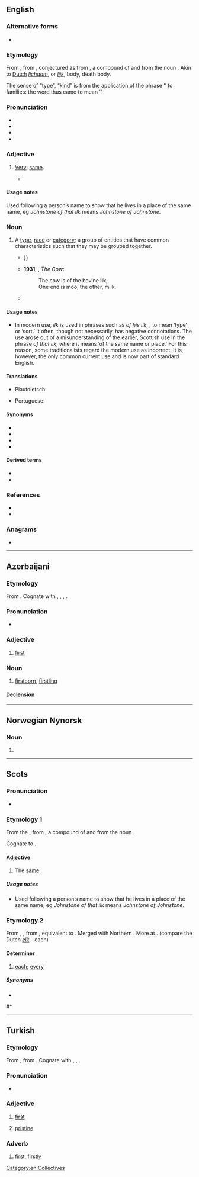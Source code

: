 {{also|Ilk}}
==English==
{{was wotd|2006|June|8}}

===Alternative forms===
* {{l|en|ilke}}

===Etymology===
From {{der|en|enm|ilke}}, from {{der|en|ang|ilca|}}, conjectured as from {{der|en|gem-pro|*ilīkaz}}, a compound of {{m|gem-pro|*iz}} and {{m|gem-pro|*-līkaz}} from the noun {{m|gem-pro|*līką||body}}. Akin to [[Dutch]] ''[[lichaam]]'', or ''[[lijk]]'', body, death body.

The sense of “type”, “kind” is from the application of the phrase ‘{{m|en|of that ilk}}’ to families: the word thus came to mean ‘{{m|en|family}}’.

===Pronunciation===
* {{IPA|en|/ɪlk/}}
* {{audio|en|en-us-ilk.ogg|Audio (US)}}
* {{audio|en|en-au-ilk.ogg|Audio (AU)}}
* {{rhymes|en|ɪlk}}

===Adjective===
{{en-adj|-}}

# {{lb|en|Scotland|and|Northern England}} [[very|Very]]; [[same]].
#* {{RQ:Spenser Faerie Queene|1|4|passage=By semblaunt, was that '''ilke''' image}}

====Usage notes====
Used following a person’s name to show that he lives in a place of the same name, eg ''Johnstone of that ilk'' means ''Johnstone of Johnstone''.

===Noun===
{{en-noun}}

# A [[type]], [[race]] or [[category]]; a group of entities that have common characteristics such that they may be grouped together.
#* {{RQ:Sinclair Jungle|chapter=25|passage="Hinkydink” or “Bathhouse John,” or others of that '''ilk''', were proprietors of the most notorious dives in Chicago{{...}}}}
#* '''1931''', {{w|Ogden Nash}}, ''The Cow'':
#*: The cow is of the bovine '''ilk''';
#*: One end is moo, the other, milk.
#* {{quote-journal|en|author=Robbie Collin|title=Grimsby review: ' Sacha Baron Cohen's vital, venomous action movie'|work={{w|The Daily Telegraph}} (London)|date=23 February 2016|passage=On the surface, the film is a globe-trotting gross-out caper in which Nobby, who's from a hellish version of the titular Lincolnshire town ("twinned with Chernobyl"), is reunited with his long-lost brother Sebastian (Mark Strong), who has become a spy for the British secret services. That makes him a servant of the powers-that-be that have no time for Nobby and his scrounging '''ilk'''. }}

====Usage notes====
* In modern use, ''ilk'' is used in phrases such as ''of his ilk'', {{m|en|of that ilk}}, to mean ‘type’ or ‘sort.’ It often, though not necessarily, has negative connotations. The use arose out of a misunderstanding of the earlier, Scottish use in the phrase ''of that ilk'', where it means ‘of the same name or place.’ For this reason, some traditionalists regard the modern use as incorrect. It is, however, the only common current use and is now part of standard English.

====Translations====
{{trans-top|type, race, or category}}
* Plautdietsch: {{t|pdt|Sort|f}}
{{trans-mid}}
* Portuguese: {{t+|pt|laia|f}}
{{trans-bottom}}

====Synonyms====
* {{l|en|kind}}
* {{l|en|likes}}
* {{l|en|sort}}
* {{l|en|type}}

====Derived terms====
* {{l|en|of that ilk}}
* {{l|en|thilk}}

===References===
* {{R:NOAD 2005}}
* {{R:Online Etymology Dictionary}}

===Anagrams===
* {{anagrams|en|a=ikl|Kil}}

[[Category:en:Collectives]]

----

==Azerbaijani==

===Etymology===
From {{inh|az|trk-pro|*il(i)k|t=before; early; first}}. Cognate with {{cog|otk|𐰃𐰠𐰚|tr=ilk|t=first}}, {{cog|xqa|اِلْكْ|tr=ilk|t=first, firstly}}, {{cog|tr|ilk}}, {{cog|cv|ӗлӗк|t=before, in old times; ago}}.

===Pronunciation===
* {{IPA|az|[ilk]}}

===Adjective===
{{head|az|adjective}}

# [[first]]
#: {{uxi|az|'''ilk''' [[sevgi]]/[[məhəbbət]]|'''first''' love}}

===Noun===
{{az-noun|i|lər}}

# [[firstborn]], [[firstling]]

====Declension====
{{az-latin-noun-decl|c|i}}

----

==Norwegian Nynorsk==

===Noun===
{{nn-noun-m1}}

# {{alt form|nn|nocap=1|ilke}}

----

==Scots==

===Pronunciation===
* {{IPA|sco|/ɪlk/}}

===Etymology 1===
From the {{der|sco|ang|īlca}}, from {{der|sco|gem-pro|*ilīkaz}}, a compound of {{m|gem-pro|*iz}} and {{m|gem-pro|*-līkaz}} from the noun {{m|gem-pro|*līką||body}}.

Cognate to {{cog|en|ilk}}.

====Adjective====
{{sco-adj|-}}

# The [[same]].

=====Usage notes=====
* Used following a person’s name to show that he lives in a place of the same name, eg ''Johnstone of that ilk'' means ''Johnstone of Johnstone''.

===Etymology 2===
From {{der|sco|enm|ylk}}, {{m|enm|iwilk}}, from {{der|sco|ang|ġehwylc||each, every}}, equivalent to {{prefix|sco|y|which}}. Merged with Northern {{der|sco|ang|ylc||each}}. More at {{l|en|each}}. (compare the Dutch ''[[elk]]'' - each)

====Determiner====
{{sco-det}}

# {{lb|sco|archaic|of two or more}} [[each|each]]; [[every]]

=====Synonyms=====
* {{l|sco|ilka}}
#* {{quote-book|1=sco|year=1786|author={{w|Robert Burns}}|title=A Winter Night|chapter=|url=|page=|text='''Ilk''' happing bird, - wee, helpless thing!}}

----

==Turkish==

===Etymology===
From {{inh|tr|ota|الك|tr=ilk|t=first, firstly, in the first place}}, from {{inh|tr|trk-pro|*ilk|t=first}}. Cognate with {{cog|otk|𐰃𐰠𐰚|tr=ilk|t=first}}, {{cog|xqa|اِلْكْ|tr=ilk|t=first, firstly}}, {{cog|ba|элек|t=before, earlier, ago}}.

===Pronunciation===
* {{IPA|tr|/ilc/}}

===Adjective===
{{tr-adj}}

# [[first]]
#: {{syn|tr|birinci|baştaki}}
#: {{ant|tr|son}}
# [[pristine]] {{gloss|pertaining to the earliest state of something}}

===Adverb===
{{tr-adv}}

# [[first]], [[firstly]]
#: {{syn|tr|önce|ilkin}}